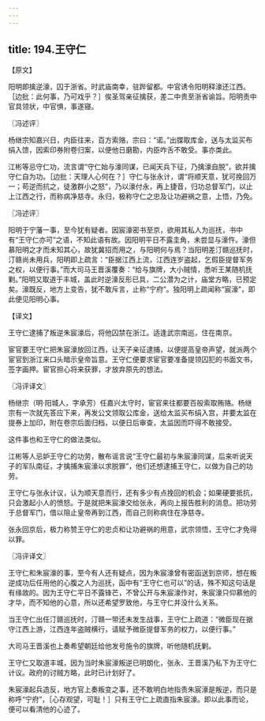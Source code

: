 ```yaml
---
---
---
```

title: 194.王守仁
---



【原文】

阳明即擒逆濠，囚于浙省。时武庙南幸，驻跸留都。中官诱令阳明释濠还江西。［边批：此何事，乃可戏乎？］俟圣驾亲征擒获，差二中贵至浙省谕旨。阳明责中官具领状，中官惧，事遂寝。

〖冯述评〗

杨继宗知嘉兴日，内臣往来，百方索赂，宗曰：“诺。”出牒取库金，送与太监买布绢入馈，因索印券附卷归案，以便他日磨勘，内臣咋舌不敢受。事亦类此。

江彬等忌守仁功，流言谓“守仁始与濠同谋，已闻天兵下征，乃擒濠自脱”，欲并擒守仁自为功。［边批：天理人心何在？］守仁与张永计，谓“将顺天意，犹可挽回万一；苟逆而抗之，徒激群小之怒”，乃以濠付永，再上捷音，归功总督军门，以止上江西之行，而称病净慈寺。永归，极称守仁之忠及让功避祸之意，上悟，乃免。

〖冯述评〗

阳明于宁藩一事，至今犹有疑者。因宸濠密书至京，欲用其私人为巡抚，书中有“王守仁亦可”之语，不知此语有故。因阳明平日不露圭角，未尝显与濠忤。濠但慕阳明之才而未知其心，故犹冀招而用之，与阳明何与焉？当阳明差汀赣巡抚时，汀赣尚未用兵，阳明即上疏言：“臣据江西上流，江西连岁盗起，乞假臣提督军务之权，以便行事。”而大司马王晋溪覆奏：“给与旗牌，大小贼情，悉听王某随机抚剿。”阳明又取道于丰城，盖此时逆濠反形已具，二公潜为之计，庙堂方略，已预定矣。濠既反，地方上变告，犹不敢斥言，止称“宁府”。独阳明上疏闻称“宸濠”，即此便见阳明心事。

【译文】

王守仁逮捕了叛逆朱宸濠后，将他囚禁在浙江。适逢武宗南巡，住在南京。

宦官要王守仁把朱宸濠放回江西，让天子亲征逮捕，以便提高皇帝声望，就派两个宦官到浙江来口头暗示皇帝旨意。王守仁便要求宦官要准备提领囚犯的书面文书，签字画押。宦官担心将来获罪，才放弃原先的想法。

〖冯评译文〗

杨继宗（明·阳城人，字承芳）任嘉兴太守时，宦官来往都要百般索取贿赂。杨继宗有一次就先答应下来，再发公文领取公库金，送给太监买布绢入宫，并要太监在提券上加印，附在卷宗后面归档，以便日后审查，太监因而吓得不敢接受。

这件事也和王守仁的做法类似。

江彬等人忌妒王守仁的功劳，散布谣言说“王守仁最初与朱宸濠同谋，后来听说天子的军队南征，才擒捕朱宸濠以求脱罪”，他们还想逮捕王守仁，以做为自己的功劳。

王守仁与张永计议，认为顺天意而行，还有多少有点挽回的机会；如果硬要抵抗，只会激起小人的愤怒。于是就把朱宸濠交给张永，再向上报告胜利的消息。把功劳于总督军门，借以阻止皇帝再到江西，而自己则称病住在净慈寺。

张永回京后，极力称赞王守仁的忠贞和让功避祸的用意，武宗领悟，王守仁才免得以罪。

〖冯评译文〗

王守仁和朱宸濠的事，至今有人还有疑点，因为朱宸濠曾有密函送到京师，想在叛逆成功后任用他的心腹之人为巡抚，函中有“王守仁也可以”的话，殊不知这句话是有缘故的。因为王守仁平日不露锋芒，不曾公开与朱宸濠作对，朱宸濠只仰慕他的才华，而不知他的心意，所以还希望罗致他，与王守仁并没什么关系。

当王守仁出任汀赣巡抚时，汀赣一带还未发生战事，王守仁上疏道：“微臣现在据守江西上游，江西连年盗贼横行，请赋予微臣提督军务的权力，以便行事。”

大司马王晋溪也上奏希望朝廷给他发号施令的旗牌，听他随机抚剿。

王守仁又取道丰城，因为当时朱宸濠叛逆已明朗化，张永、王晋溪乃私下为王守仁计议。政府的讨贼方略，此时已计划好了。

朱宸濠起兵造反，地方官上奏叛变之事，还不敢明白地指责朱宸濠是叛逆，而只是称呼“宁府”，［心存观望，可耻！］只有王守仁上疏直指朱宸濠。即以此事而论，便可以看清他的心迹了。